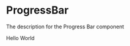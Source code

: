 
<Meta
  title="local/ProgressBar"
  component={ProgressBar}
/>

# ProgressBar

The description for the Progress Bar component

<Preview>
  <Story name="Default">
    <ProgressBar>
      Hello World
    </ProgressBar >
  </Story>
</Preview>